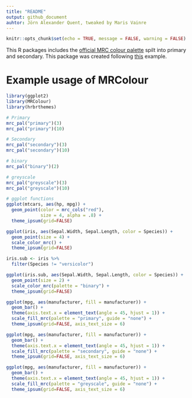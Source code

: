 ---
title: "README"
output: github_document
auhtor: Jörn Alexander Quent, tweaked by Maris Vainre
---

```{r setup, include=FALSE}
knitr::opts_chunk$set(echo = TRUE, message = FALSE, warning = FALSE)
```

This R packages includes the [official MRC colour palette](https://mrc.ukri.org/about/information-standards/mrc-brand-guidelines/colour-palette/) spilt into primary and secondary. This package was created following [this](https://drsimonj.svbtle.com/creating-corporate-colour-palettes-for-ggplot2) example.

# Example usage of MRColour
```{r}
library(ggplot2)
library(MRColour)
library(hrbrthemes)

# Primary 
mrc_pal("primary")(3)
mrc_pal("primary")(10)
```

```{r}
# Secondary
mrc_pal("secondary")(3)
mrc_pal("secondary")(10)
```

```{r}
# binary
mrc_pal("binary")(2)
```

```{r}
# greyscale
mrc_pal("greyscale")(3)
mrc_pal("greyscale")(10)
```

```{r}
# ggplot functions
ggplot(mtcars, aes(hp, mpg)) +
  geom_point(color = mrc_cols("red"),
             size = 4, alpha = .8) +
  theme_ipsum(grid=FALSE)
```

```{r}
ggplot(iris, aes(Sepal.Width, Sepal.Length, color = Species)) +
  geom_point(size = 4) +
  scale_color_mrc() +
  theme_ipsum(grid=FALSE)
```

```{r}
iris.sub <- iris %>%
  filter(Species != "versicolor")

ggplot(iris.sub, aes(Sepal.Width, Sepal.Length, color = Species)) +
  geom_point(size = 2) +
  scale_color_mrc(palette = "binary") +
  theme_ipsum(grid=FALSE)
```

```{r}
ggplot(mpg, aes(manufacturer, fill = manufacturer)) +
  geom_bar() +
  theme(axis.text.x = element_text(angle = 45, hjust = 1)) +
  scale_fill_mrc(palette = "primary", guide = "none") +
  theme_ipsum(grid=FALSE, axis_text_size = 6)
```

```{r}
ggplot(mpg, aes(manufacturer, fill = manufacturer)) +
  geom_bar() +
  theme(axis.text.x = element_text(angle = 45, hjust = 1)) +
  scale_fill_mrc(palette = "secondary", guide = "none") +
  theme_ipsum(grid=FALSE, axis_text_size = 6)
```

```{r}
ggplot(mpg, aes(manufacturer, fill = manufacturer)) +
  geom_bar() +
  theme(axis.text.x = element_text(angle = 45, hjust = 1)) +
  scale_fill_mrc(palette = "greyscale", guide = "none") +
  theme_ipsum(grid=FALSE, axis_text_size = 6)
```

